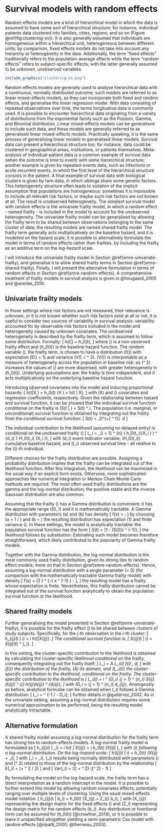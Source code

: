 # Survival models with random effects {#smre}

Random effects models are a kind of hierarchical model in which the data is assumed to have some sort of hierarchical structure: for instance, individual patients data clustered into families, cities, regions, and so on (Figure \@ref(fig:clustering-ex)). It is also generally assumed that individuals are homogeneous within a hierarchical unit, heterogeneous between different units; by comparison, fixed effects models do not take into account any hierarchy or heterogeneity in the data. Additionally, the term "fixed effects" traditionally refers to the population-average effects while the term "random effects" refers to subject-specific effects, with the latter generally assumed to be unknown, unobserved variables.

```r
include_graphics("clustering-ex.png")
```

Random effects models are generally used to analyse hierarchical data with a continuous, normally distributed outcome; such models are referred to as linear mixed-effects models, as they can incorporate both fixed and random effects, and generalise the linear regression model. With data consisting of repeated observations over time, the terms longitudinal data is commonly used. It is possible to encounter hierarchical data originating from a variety of distributions from the exponential family such as the Poisson, Gamma, and Binomial distribution. Linear mixed-effects models can be generalised to include such data, and these models are generally referred to as generalised linear mixed-effects models. Practically speaking, it is the same process of generalising linear models to generalised linear models. Survival data can present a hierarchical structure too; for instance, data could be clustered in geographical areas, institutions, or patients themselves. Meta-analysis of individual-patient data is a common example of survival data (when the outcome is time to event) with some hierarchical structure; another example is given by repeated-events data, such as infections or acute recurrent events, in which the first level of the hierarchical structure consists in the patient. A final example of survival data with biological clusters is given by twin data, in which siblings share some genetic factors. This heterogeneity structure often leads to violation of the implicit assumption that populations are homogeneous: sometimes it is impossible to include all relevant risk factors, or maybe such risk factors are not known at all. The result is unobserved heterogeneity. The simplest survival model with random effects is the univariate frailty model, in which a random effect - named frailty - is included in the model to account for the unobserved heterogeneity. The univariate frailty model can be generalised by allowing the frailty term to be shared between observations belonging to the same cluster of data; the resulting models are named shared frailty model. The frailty term generally acts multiplicatively on the baseline hazard, and it is modelled on the hazard scale; it is possible to alternatively formulate the model in terms of random effects rather than frailties, by including the frailty as an additive term on the log-hazard scale.

I will introduce the univariate frailty model in Section \@ref(smre-univariate-frailty), and generalise it to allow shared frailty terms in Section \@ref(smre-shared-frailty). Finally, I will present the alternative formulation in terms of random effects in Section \@ref(smre-random-effects). A comprehensive treatment of frailty models in survival analysis is given in @hougaard_2000 and @wienke_2010.

## Univariate frailty models {#smre-univariate-frailty}

In those settings where risk factors are not measured, their relevance is unknown, or it is not known whether such risk factors exist at all or not, it is useful to consider two sources of variability in survival analysis: variability accounted for by observable risk factors included in the model and heterogeneity caused by unknown covariates. The unobserved heterogeneity is described by the frailty term, which is assumed to follow some distribution. Formally:
\[
h(t|\alpha) = \alpha h_0(t),
\]
where \(\alpha\) is a non-observed frailty effect and \(h_0(t)\) is the baseline hazard function.  The random variable \(\alpha\), the frailty term, is chosen to have a distribution \(f(\alpha)\) with expectation \(E(\alpha) = 1\) and variance \(V(\alpha) = \sigma ^ 2\). \(V(\alpha)\) is interpretable as a measure of heterogeneity across the population in baseline risk: as \(\sigma ^ 2\) increases the values of \(\alpha\) are more dispersed, with greater heterogeneity in \(\alpha h_0(t)\). Underlying assumptions are: the frailty is time independent, and it acts multiplicatively on the underlying baseline hazard function.

Introducing observed covariates into the model and inducing proportional hazards:
\[
h(t|X,\alpha) = \alpha h_0(t) \exp(X \beta) = \alpha h(t | X),
\]
with \(X\) and \(\beta\) covariates and regression coefficients, respectively. Given the relationship between hazard and survival function, it can be showed that the individual survival function conditional on the frailty is  \(S(t | \alpha) = S(t) ^ \alpha\). The population (i.e. marginal, or unconditional) survival function is obtained by integrating out the frailty from the conditional survival function:
\[
S(t) = \int_0^{+\infty} \left[ S(t) \right] ^ \alpha f(\alpha) \ d\alpha
\]

The individual contribution to the likelihood (assuming no delayed entry) is conditional on the unobserved frailty  \(\alpha\)
\[
L_i = \prod_{i = 1} ^ {n} \left( \alpha h_0(t_i)\exp(X_i \beta) \right) ^ {d_i} \exp(-\alpha H_0(t_i) \exp(X_i \beta)),
\]
with \(d_i\) event indicator variable, \(H_0(t_i)\) cumulative baseline hazard, and \(t_i\) observed survival time - all relative to the \(i\)-th individual.

Different choices for the frailty distribution are possible. Assigning a probability distribution implies that the frailty can be integrated out of the likelihood function. After this integration, the likelihood can be maximized in the usual way if an explicit form exists. Otherwise, more sophisticated approaches like numerical integration or Markov Chain Monte Carlo methods are required. The most often used frailty distributions are the gamma and the log-normal distribution; the positive stable and the inverse Gaussian distribution are also common.

Assuming that the frailty \(\alpha\) has a Gamma distribution is convenient: it has the appropriate range \((0, \infty)\) and it is mathematically tractable. A Gamma distribution with parameters \(a\) and \(b\) has density
\[
f(x) = \frac{x ^ {a - 1} \exp(- x / b)}{\Gamma(a)b ^ a};
\]
by choosing \(a = 1 / \theta\) and \(b = \theta\) the resulting distribution has expectation \(1\) and finite variance \(\theta\). In these settings, the model is analytically tractable: the population survival function has the form
\[
S(t) = (1 - \theta \log(S(t))) ^ {-1/\theta};
\]
the likelihood follows by substitution. Estimating such model becomes therefore straightforward, which likely contributed to the popularity of Gamma frailty models.

Together with the Gamma distribution, the log-normal distribution is the most commonly used frailty distribution, given its strong ties to random effect models; more on that in Section \@ref(smre-random-effects). Hence, assuming a log-normal distribution with a single parameter \(\theta > 0\) (for comparison with the mathematically tractable Gamma frailty model) with density
\[
f(x) = (2 \pi \theta) ^ {-\frac{1}{2}} x ^ {-1} \exp \left( -\frac{(\log x) ^ 2}{2 \theta} \right),
\]
the resulting model has a frailty whose expectation is finite. Nevertheless, this frailty distribution cannot be integrated out of the survival function analytically to obtain the population survival function or the likelihood.

## Shared frailty models {#smre-shared-frailty}

Further generalising the model presented in Section \@ref(smre-univariate-frailty), it is possible for the frailty effect \(\alpha\) to be shared between clusters of study subjects. Specifically, for the $j$-th observation in the $i$-th cluster:
\[
h_{ij}(t | \alpha_i) = \alpha_i h(t|X_{ij}).
\]
The conditional survival function is:
\[
S_{ij}(t | \alpha_i) = S_{ij}(t) ^ {\alpha_i}.
\]

In this setting, the cluster-specific contribution to the likelihood is obtained by calculating the cluster-specific likelihood conditional on the frailty, consequently integrating out the frailty itself:
\[
L_i = \int_A L_i(\alpha_i) f(\alpha_i) \, d\alpha,
\]
with \(f(\alpha)\) the distribution of the frailty, \(A\) its domain, and \(L_i(\alpha_i)\) the cluster-specific contribution to the likelihood, conditional on the frailty. The cluster-specific contribution to the likelihood is
\[
L_i(\alpha_i) = \alpha_i ^ {D_i} \prod_{j = 1} ^ {n_i} S_{ij}(t_{ij}) ^ {\alpha_i} h_{ij}(t_{ij}) ^ {d_{ij}},
\]
with \(D_i = \sum_{j = 1} ^ {n_i} d_{ij}\). Analogously as before, analytical formulae can be obtained when \(\alpha_i\) follows a Gamma distribution:
\[
L_i = \left[ \prod_{j = 1} ^ {n_i} h_{ij}(t_{ij}) ^ {d_{ij}} \right] \frac{\Gamma (1 / \theta + D_i)}{\Gamma (1 / \theta)} \left[ 1 - \theta \sum_{j = 1} ^ {n_i} \log S_{ij}(t_{ij}) \right] ^ {-1 / \theta - D_i};
\]
further details in @gutierrez_2002. As in the univariate setting, assuming a log-normal distribution requires some numerical approximation to be performed, being the resulting model analytically intractable.

## Alternative formulation {#smre-random-effects}

A shared frailty model assuming a log-normal distribution for the frailty term has strong ties to random-effects models. A log-normal frailty model is formulated as
\[
h_{ij}(t | \alpha_i) = \alpha_i h(t | X_{ij}) = \alpha_i h_0(t) \exp(X_{ij} \beta),
\]
with \(\alpha_i\) following a log-normal distribution. On the log-hazard scale:
\[
h_{ij}(t | \alpha_i) = h_0(t) \exp(X_{ij} \beta + \eta_i),
\]
with \(\eta_i = \log \alpha_i\). \(\eta_i\) results being normally distributed with parameters \(\mu\) and \(\sigma ^ 2\) related to those of the log-normal distribution by the relationship
\[
E(\alpha_i) = \exp(\mu + \sigma ^ 2 / 2)
\]
and
\[
Var(\alpha_i) = \exp(2 \mu + \sigma ^ 2) (\exp(\sigma ^ 2) - 1)
\]

By formulating the model on the log-hazard scale, the frailty term has a direct interpretation as a random intercept in the model. It is possible to further extend this model by allowing random covariates effects, potentially ranging over multiple levels of clustering. Using the usual mixed-effects model notation:
\[
h_{ij}(t | b_i) = h_0(t) \exp(X_{ij} \beta + Z_{i} b_i),
\]
with \(X_{ij}\) representing the design matrix for the fixed effects \(\beta\) and \(Z_i\) representing the design matrix for the random effects \(b_i\). Any distribution or functional form can be assumed for \(h_0(t)\) [@crowther_2014], or it is possible to leave it unspecified altogether yielding a semi-parametric Cox model with random effects [@ripatti_2000; @therneau_2003].

